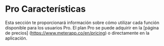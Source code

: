 # Pro Características 

Esta sección te proporcionará información sobre cómo utilizar cada función disponible para los usuarios Pro. El plan Pro se puede adquirir en la [página de precios] (https://www.meterapp.co/en/pricing) o directamente en la aplicación.
